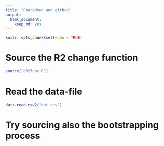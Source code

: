 ```yaml
---
title: "Rmarkdown and github"
output: 
  html_document: 
    keep_md: yes
---
```


```r
knitr::opts_chunk$set(echo = TRUE)
```

# Source the R2 change function

```r
source("dR2func.R")
```

# Read the data-file

```r
dat<-read.csv2("dat.csv")
```

# Try sourcing also the bootstrapping process

```r
```
